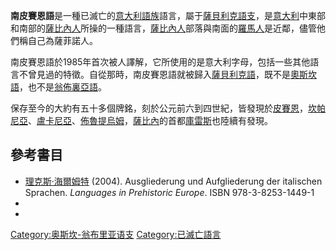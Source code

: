 '''南皮賽恩語'''是一種已滅亡的[[意大利語族|意大利語族]]語言，屬于[[薩貝利克語支|薩貝利克語支]]，是[[意大利|意大利]]中東部和南部的[[薩比內人|薩比內人]]所操的一種語言，[[薩比內人|薩比內人]]部落與南面的[[羅馬人|羅馬人]]是近鄰，儘管他們稱自己為薩菲諾人。

南皮賽恩語於1985年首次被人譯解，它所使用的是意大利字母，包括一些其他語言不曾見過的特徵。自從那時，南皮賽恩語就被歸入[[薩貝利克語|薩貝利克語]]，既不是[[奧斯坎語|奧斯坎語]]，也不是[[翁佈裏亞語|翁佈裏亞語]]。

保存至今的大約有五十多個牌銘，刻於公元前六到四世紀，皆發現於[[皮賽恩|皮賽恩]]，[[坎帕尼亞|坎帕尼亞]]、[[盧卡尼亞|盧卡尼亞]]、[[佈魯提烏姆|佈魯提烏姆]]，[[薩比內|薩比內]]的首都[[庫雷斯|庫雷斯]]也陸續有發現。

== 參考書目 ==
{{refbegin}}
* [[理克斯·海爾姆特|理克斯·海爾姆特]] (2004). Ausgliederung und Aufgliederung der italischen Sprachen. ''Languages in Prehistoric Europe''. ISBN 978-3-8253-1449-1
* {{cite book |title=Phonetics and philology: sound change in Italic |first=Jane |last=Stuart-Smith |year=2004 |location=Oxford |publisher=Oxford University Press |ref=CITEREFStuart-Smith2004}}
* {{cite book |title=How to kill a dragon: aspects of Indo-European poetics |first=Calvert |last=Watkins |location=New York; Oxford |publisher=Oxford University Press |year=1996 |ref=CITEREFWatkins1996}}
{{refend}}

[[Category:奥斯坎-翁布里亚语支|Category:奥斯坎-翁布里亚语支]]
[[Category:已滅亡語言|Category:已滅亡語言]]